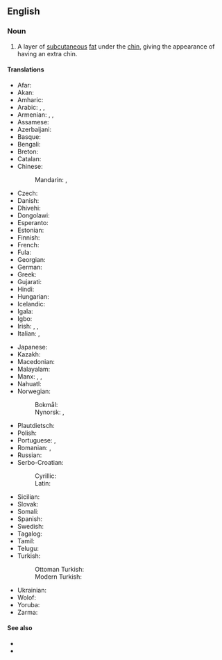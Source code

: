 ==English==

===Noun===
{{en-noun}}

# A layer of [[subcutaneous]] [[fat]] under the [[chin]], giving the appearance of having an extra chin.

====Translations====
{{trans-top|a layer of fat under the chin}}
* Afar: {{t-needed|aa}}
* Akan: {{t-needed|ak}}
* Amharic: {{t-needed|am}}
* Arabic: {{t|ar|ذِقْن مُزْدَوِج}}, {{t+|ar|لُغْد|m}}, {{t|ar|غَبَب|m}}
* Armenian: {{t+|hy|կրկնակզակ}}, {{t+|hy|խպիպ}}, {{t+|hy|բոխախ}}
* Assamese: {{t-needed|as}}
* Azerbaijani: {{t+|az|buxaq}}
* Basque: {{t|eu|kokozpeko}}
* Bengali: {{t-needed|bn}}
* Breton: {{t+|br|adelgezh|f}}
* Catalan: {{t+|ca|papada|f}}
* Chinese:
*: Mandarin: {{t+|cmn|雙下巴|sc=Hani}}, {{t+|cmn|双下巴|tr=shuāngxiàba|sc=Hani}}
* Czech: {{t-needed|cs}}
* Danish: {{t|da|dobbelthage|c}}
* Dhivehi: {{t-needed|dv}}
* Dongolawi: {{t-needed|kzh}}
* Esperanto: {{t|eo|duobla mentono}}
* Estonian: {{t-needed|et}}
* Finnish: {{t+|fi|kaksoisleuka}}
* French: {{t+|fr|double menton|m}}
* Fula: {{t-needed|ff}}
* Georgian: {{t+|ka|ღაბაბი}}
* German: {{t+|de|Doppelkinn|n}}
* Greek: {{t+|el|διπλοσάγονο|n}}
* Gujarati: {{t-needed|gu}}
* Hindi: {{t-needed|hi}}
* Hungarian: {{t+|hu|toka}}
* Icelandic: {{t+|is|undirhaka|f}}
* Igala: {{t-needed|igl}}
* Igbo: {{t-needed|ig}}
* Irish: {{t|ga|preiceall|f}}, {{t|ga|athsmig|f}}, {{t|ga|sprochaille |f}}
* Italian: {{t|it|doppio mento}}, {{t|it|pappagorgia|f}}
{{trans-mid}}
* Japanese: {{t|ja|二重顎|tr=にじゅうあご, nijūago, ふたえあご, futaeago|sc=Jpan}}
* Kazakh: {{t|kk|бұғақ}}
* Macedonian: {{t|mk|подбрадок|m}}
* Malayalam: {{t-needed|ml}}
* Manx: {{t|gv|aa-smeggyl|f}}, {{t|gv|aa-smeggin|m}}, {{t|gv|smeggyl ghooblit|f}}
* Nahuatl: {{t|nah|quechnacayotl}}
* Norwegian:
*: Bokmål: {{t|nb|dobbelthake|m|f}}
*: Nynorsk: {{t|nn|dobbelhake|f}}, {{t|nn|dobbelthake|f}}
* Plautdietsch: {{t|pdt|Kwoda|m}}
* Polish: {{t+|pl|podwójny podbródek|m}}
* Portuguese: {{t|pt|queixo duplo|m}}, {{t+|pt|papo|m}}
* Romanian: {{t+|ro|gușă}}, {{t+|ro|bărbie dublă|f}}
* Russian: {{t|ru|двойно́й подборо́док|f}}
* Serbo-Croatian:
*: Cyrillic: {{t|sh|по̀двољак|m}}
*: Latin: {{t+|sh|pòdvoljak|m}}
* Sicilian: {{t+|scn|buccularu|m}}
* Slovak: {{t|sk|dvojitá brada|f}}
* Somali: {{t-needed|so}}
* Spanish: {{t+|es|papada|f}}
* Swedish: {{t+|sv|dubbelhaka|c}}
* Tagalog: {{t|tl|kabil}}
* Tamil: {{t-needed|ta}}
* Telugu: {{t-needed|te}}
* Turkish:
*: Ottoman Turkish: {{t|ota|گردان|tr=gerdan}}
*: Modern Turkish: {{t+|tr|gerdan}}
* Ukrainian: {{t|uk|подві́йне підборі́ддя|n}}
* Wolof: {{t-needed|wo}}
* Yoruba: {{t-needed|yo}}
* Zarma: {{t-needed|dje}}
{{trans-bottom}}

====See also====
* {{l|en|butt chin}}
* {{l|en|have more chins than a Chinese phone book}}

{{C|en|Anatomy|Face}}